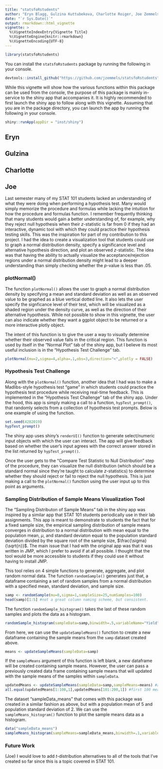 ```yaml
---
title: "statsfoRstudents"
author: "Eryn Blagg, Gulzina Kuttubekova, Charlotte Roiger, Joe Zemmels"
date: "`r Sys.Date()`"
output: rmarkdown::html_vignette
vignette: >
  %\VignetteIndexEntry{Vignette Title}
  %\VignetteEngine{knitr::rmarkdown}
  %\VignetteEncoding{UTF-8}
---
```


<style type="text/css">
.main-container {
  max-width: 2500px;
  margin-left: auto;
  margin-right: auto;
}
</style>

```r
library(statsfoRstudents)
```

You can install the $\texttt{statsfoRstudents}$ package by running the following in your console.

```r
devtools::install_github("https://github.com/jzemmels/statsfoRstudents")
```


While this vignette will show how the various functions within this package can be used from the console, the purpose of this package is mainly in-service to the shiny app that accompanies it. It is highly recommended to first launch the shiny app to follow along with this vignette. Assuming that you are in the package directory, you can launch the app by running the following in your console.

```r
shiny::runApp(appDir = "inst/shiny")
```

## Eryn

## Gulzina

## Charlotte

## Joe

Last semester many of my STAT 101 students lacked an understanding of what they were doing when performing a hypothesis test. Many would simply memorize the procedure and formulas while lacking the intuition for how the procedure and formulas function. I remember frequently thinking that many students would gain a better understanding of, for example, why they reject null hypothesis when their $z$-statistic is far from 0 if they had an interactive, dynamic tool with which they could practice their hypothesis testing skills. This was the inspiration for part of my contribution to this project. I had the idea to create a visualization tool that students could use to graph a normal distribution density, specify a significance level and alternative hypothesis direction, and plot an observed $z$-statistic. The idea was that having the ability to actually visualize the acceptance/rejection regions under a normal distribution density  might lead to a deeper understanding than simply checking whether the $p$-value is less than .05.

### plotNormal()

The function $\texttt{plotNormal()}$ allows the user to graph a normal distribution density by specifying a mean and standard deviation as well as an observed value to be graphed as a blue vertical dotted line. It also lets the user specify the signficance level of their test, which will be visualized as a shaded region under the density curve, as well as the direction of their alternative hypothesis. While not possible to show in this vignette, the user can also indicate whether they want a ggplot object to be returned or a more interactive plotly object.

The intent of this function is to give the user a way to visually determine whether their observed value falls in the critical region. This function is used by itself in the "Normal Plot" tab of the shiny app, but I believe its most useful inclusion is in the "Hypothesis Test Challenge" tab.

```r
plotNormal(mu=2,sigma=4,alpha=.1,obs=3,direction="<",plotly = FALSE)
```

<!--
Below is a snapshot of the usage of $\texttt{plotNormal()}$ in the "Normal Plot" tab of the shiny app.

<img src="images/normalDistributionShinyPic.JPG" width="700">
-->

### Hypothesis Test Challenge

Along with the $\texttt{plotNormal()}$ function, another idea that I had was to make a Madlibs-style hypothesis test "game" in which students could practice the hypothesis test procedure while receiving real-time feedback. This is implemented in the "Hypothesis Test Challenge" tab of the shiny app. Under the hood, this app is simply making a call to a function, $\texttt{hypTest_prompt()}$, that randomly selects from a collection of hypothesis test prompts. Below is one example of using the function.

```r
set.seed(4282019)
hypTest_prompt()
```

The shiny app uses shiny's $\texttt{renderUI()}$ function to generate select/numeric input objects with which the user can interact. The app will give feedback based on whether the user's input agrees with the correct answer stored in the list returned by $\texttt{hypTest_prompt()}$.

<!--
<img src="images/hypothesisTestExamplePic.JPG" width="700">
-->

Once the user gets to the "Compare Test Statistic to Null Distribution" step of the procedure, they can visualize the null distribution (which should be a standard normal since they're taught to calculate $z$-statistics) to determine whether they should reject or fail to reject the null hypothesis. This is just making a call to the $\texttt{plotNormal()}$ function using the user input up to this point as arguments.

### Sampling Distribution of Sample Means Visualization Tool

The "Sampling Distributon of Sample Means" tab in the shiny app was inspired by a similar app that STAT 101 students periodically use in their lab assignments. This app is meant to demonstrate to students the fact that for a fixed sample size, the empirical sampling distribution of sample means converges in distribution to a normal distribution with mean equal to the population mean, $\mu$, and standard deviaton equal to the population standard deviation divided by the square root of the sample size, $\frac{\sigma}{\sqrt{n}}$. The main issue that I had with the original app was that it was written in JMP, which I prefer to avoid if at all possible. I thought that the tool would be more accessible to students if they could use it without having to install JMP.

This tool relies on 4 simple functions to generate, aggregate, and plot random normal data. The function $\texttt{randomSample()}$ generates just that, a dataframe containing a set of random samples from a normal distribution with a specified mean, standard deviation, and sample size.

```r
samp <- randomSample(mu=0,sigma=1,sampleSize=25,numSamples=100)
head(samp)[1:5] #not a great column naming scheme, but consistent.
```

The function $\texttt{randomSample_histogram()}$ takes the last of these random samples and plots the data as a histogram.

```r
randomSample_histogram(sampleData=samp,binwidth=.5,variableName="Yield",plotly=FALSE)
```

From here, we can use the $\texttt{updateSampleMeans()}$ function to create a new dataframe containing the sample means from the $\texttt{samp}$ dataset created above.

```r
means <- updateSampleMeans(sampleData=samp)
```

If the $\texttt{sampleMeans}$ argument of this function is left blank, a new dataframe will be created containing sample means. However, the user can pass a previously created data frame containing sample means that will updated with the sample means of the samples within $\texttt{sampleData}$.

```r
updatedMeans <- updateSampleMeans(sampleData=samp,sampleMeans=means) #append the same 100 sample means to the means df
all.equal(updatedMeans[1:100,1],updatedMeans[101:200,1]) #first 100 means are the same as the last 100 means
```

The dataset "sampleData_means" that comes with this package was created in a similar fashion as above, but with a population mean of 5 and population standard deviation of 2. We can use the $\texttt{sampleMeans_histogram()}$ function to plot the sample means data as a histogram.

```r
data("sampleData_means")
sampleMeans_histogram(sampleMeans=sampleData_means,binwidth=.1,variableName="Yield",plotly=FALSE)
```

<!--
Below is a picture of the original tool as seen in JMP.

<img src="images/meanSamplingDistributionJMP.JPG" width="700">

And following is a picture of my version of the tool in shiny.

<img src="images/meanSamplingDistributionShiny.JPG" width="700">
-->

### Future Work

(Joe) I would love to add $t$-distribution alternatives to all of the tools that I've created so far since this is a topic covered in STAT 101.
